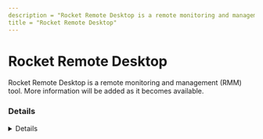 ```yaml
---
description = "Rocket Remote Desktop is a remote monitoring and management (RMM) tool. More information will be added as it becomes available."
title = "Rocket Remote Desktop"
---
```




# Rocket Remote Desktop

Rocket Remote Desktop is a remote monitoring and management (RMM) tool. More information will be added as it becomes available.

### Details
<Details author={""}
         category={""}
         created={""}
         website={""}
         lastModified={""}
         privileges={""}
         free={ false }
         verification={ false }
/>

#### Installation Paths
<Card code={ ["RDConsole.exe", "RocketRemoteDesktop_Setup.exe"] }/>

#### Supported OS
<Badges color="warning" badges={ ["Windows"] }/>




### Forensic Artifacts








### Detections
- Detects potential processes activity of Rocket Remote Desktop RMM tool
  - [Sigma Rule](https://github.com/magicsword-io/LOLRMM/blob/main/detections/sigma/rocket_remote_desktop_processes_sigma.yml)


